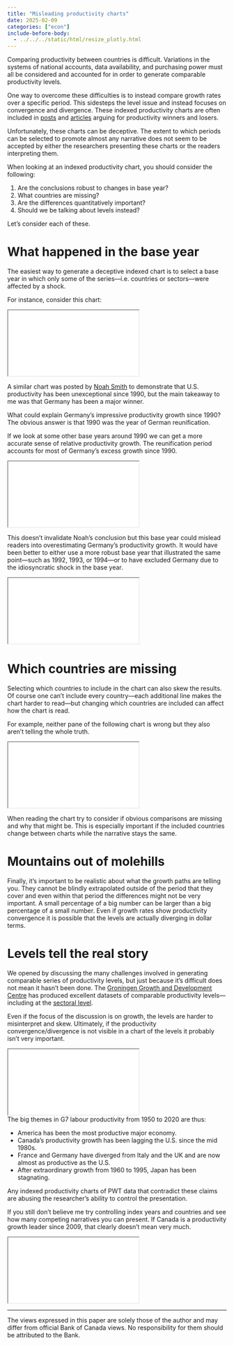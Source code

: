 ```yaml
---
title: "Misleading productivity charts"
date: 2025-02-09
categories: ["econ"]
include-before-body:
  - ../../../static/html/resize_plotly.html
---
```


Comparing productivity between countries is difficult. Variations in the systems of national accounts, data availability, and purchasing power must all be considered and accounted for in order to generate comparable productivity levels.

One way to overcome these difficulties is to instead compare growth rates over a specific period. This sidesteps the level issue and instead focuses on convergence and divergence. These indexed productivity charts are often included in [posts](https://www.apricitas.io/p/americas-productivity-boom) and [articles](https://www.ecb.europa.eu/press/economic-bulletin/focus/2024/html/ecb.ebbox202406_01~9c8418b554.en.html) arguing for productivity winners and losers.

Unfortunately, these charts can be deceptive. The extent to which periods can be selected to promote almost any narrative does not seem to be accepted by either the researchers presenting these charts or the readers interpreting them.

<div class=mb-0>When looking at an indexed productivity chart, you should consider the following:</div>
1. Are the conclusions robust to changes in base year?
1. What countries are missing?
1. Are the differences quantitatively important?
1. Should we be talking about levels instead?

Let's consider each of these.

# What happened in the base year

The easiest way to generate a deceptive indexed chart is to select a base year in which only some of the series---i.e. countries or sectors---were affected by a shock.

For instance, consider this chart:

<iframe class="plotly-plot" scrolling="no" title="lp_growth_1990" src="analysis/reports/figures/lp_growth_1990.html"></iframe>

A similar chart was posted by [Noah Smith](https://www.noahpinion.blog/p/patrick-collison-interview-at-least) to demonstrate that U.S. productivity has been unexceptional since 1990, but the main takeaway to me was that Germany has been a major winner. 

What could explain Germany's impressive productivity growth since 1990? The obvious answer is that 1990 was the year of German reunification.

If we look at some other base years around 1990 we can get a more accurate sense of relative productivity growth. The reunification period accounts for most of Germany's excess growth since 1990.

<iframe class="plotly-plot" scrolling="no" title="lp_growth_around_1990" src="analysis/reports/figures/lp_growth_around_1990.html"></iframe>

This doesn't invalidate Noah's conclusion but this base year could mislead readers into overestimating Germany's productivity growth. It would have been better to either use a more robust base year that illustrated the same point---such as 1992, 1993, or 1994---or to have excluded Germany due to the idiosyncratic shock in the base year.

<iframe class="plotly-plot" scrolling="no" title="lp_growth_around_1993" src="analysis/reports/figures/lp_growth_around_1993.html"></iframe>

# Which countries are missing

Selecting which countries to include in the chart can also skew the results. Of course one can't include every country---each additional line makes the chart harder to read---but changing which countries are included can affect how the chart is read.

For example, neither pane of the following chart is wrong but they also aren't telling the whole truth.

<iframe class="plotly-plot" scrolling="no" title="lp_growth_1985_countries" src="analysis/reports/figures/lp_growth_1985_countries.html"></iframe>

When reading the chart try to consider if obvious comparisons are missing and why that might be. This is especially important if the included countries change between charts while the narrative stays the same.

# Mountains out of molehills

Finally, it's important to be realistic about what the growth paths are telling you. They cannot be blindly extrapolated outside of the period that they cover and even within that period the differences might not be very important. A small percentage of a big number can be larger than a big percentage of a small number. Even if growth rates show productivity convergence it is possible that the levels are actually diverging in dollar terms.

# Levels tell the real story

We opened by discussing the many challenges involved in generating comparable series of productivity levels, but just because it's difficult does not mean it hasn't been done. The [Groningen Growth and Development Centre](https://www.rug.nl/ggdc/productivity/pwt/?lang=en) has produced excellent datasets of comparable productivity levels---including at the [sectoral level](https://www.rug.nl/ggdc/productivity/pld/releases/pld-2023).

Even if the focus of the discussion is on growth, the levels are harder to misinterpret and skew. Ultimately, if the productivity convergence/divergence is not visible in a chart of the levels it probably isn't very important.

<iframe class="plotly-plot" scrolling="no" title="LP_Level" src="analysis/reports/figures/lp_level_all_years.html"></iframe>

<div class=mb-0>The big themes in G7 labour productivity from 1950 to 2020 are thus:</div>
* America has been the most productive major economy.
* Canada's productivity growth has been lagging the U.S. since the mid 1980s.
* France and Germany have diverged from Italy and the UK and are now almost as productive as the U.S.
* After extraordinary growth from 1960 to 1995, Japan has been stagnating.

Any indexed productivity charts of PWT data that contradict these claims are abusing the researcher's ability to control the presentation.

If you still don't believe me try controlling index years and countries and see how many competing narratives you can present. If Canada is a productivity growth leader since 2009, that clearly doesn't mean very much. 

<iframe class="plotly-plot" scrolling="no" title="LP_Level" src="analysis/reports/figures/lp_growth_all_years.html"></iframe>

---

The views expressed in this paper are solely those of the author and may differ from official Bank of Canada views. No responsibility for them should be attributed to the Bank.
